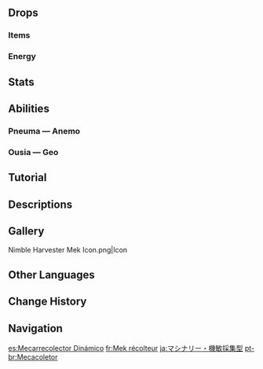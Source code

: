 {{Enemy Infobox
|title    = 
|dmgtype  = Physical
|dmgtype2 = Anemo
|dmgtype3 = Geo
|image    = Enemy Nimble Harvester Mek.png
|type     = Common Enemies
|family   = Automatons
|group    = Clockwork Meka
|weakpoint = no
}}
{{Enemy Intro}}

==Drops==
===Items===
{{Drops Table|type=Clockwork Meka (Small)}}

===Energy===
{{Energy Drops
|hp1   = 60
|p1    = 1
|hp2   = 0
|p2    = 1
}}

==Stats==
{{Enemy Stats
|hp_ratio     = 2.4
|hp_type      = 2
|atk_ratio    = 1.4
|atk_type     = 2
}}

==Abilities==
{{Enemy Attacks
|name_1      = Arkhe-Powered
|desc_1      = Nimble Harvester Meks are powered by either {{Pneuma}} or {{Ousia}} and will use different attacks depending on their [[Arkhe]] alignment. Hitting it with the opposite Arkhe will cause it to lose Arkhe and become unable to use elemental attacks for a period of time.
|file_1_2    = Nimble Harvester Mek Arkhe-Powered 2

|name_2      = Drift
|desc_2      = This attack is used when Arkhe is unavailable. Rams the player once, dealing '''100% ATK''' as {{Color|Physical DMG}}.
}}

===Pneuma — Anemo===
{{Enemy Attacks
|name_1      = Charge
|desc_1      = Charges at the player, dealing '''80% ATK''' as {{Color|Anemo DMG}} on hit.
}}

===Ousia — Geo===
{{Enemy Attacks
|name_1      = Dirt Throw
|desc_1      = Launches dirt at the player, dealing '''90% ATK''' as {{Color|Geo DMG}} on hit.
}}

==Tutorial==
{{Tutorial|Nimble Harvester Mek}}

==Descriptions==
{{Description|A clockwork meka designed to dig up and transport soil.<br>Due to the inherent ability of the local water and soil to store and transmit ousia and pneuma, clockwork meka powered by the annihilation of these energies are highly favored in [[Fontaine]]. This also explains why adventurers may come across Ousia and Pneuma Blocks from time to time.|[[Archive]]}}

==Gallery==
<gallery>
Nimble Harvester Mek Icon.png|Icon
</gallery>

==Other Languages==
{{Other Languages
|en      = Nimble Harvester Mek
|zhs     = 机关・灵活采集型
|zhs_rm  = Jīguān &ndash; Línghuó Cǎijí-xíng
|zht     = 機關・靈活採集型
|zht_rm  = Jīguān &ndash; Línghuó Cǎijí-xíng
|zh_tl   = {{Lex|Mek|zh}} &ndash; Nimble Harvester Model
|ja      = マシナリー・機敏採集型
|ja_rm   = Mashinarii &ndash; Kibin Saishuu-gata
|ja_tl   = {{Lex|Mek|ja}} &ndash; Nimble Harvester Model
|ko      = 장치・채집 타입
|ko_rm   = 
|ko_tl   = 
|es      = Mecarrecolector Dinámico
|es_tl   = Dynamic Collector Mek
|fr      = Mek récolteur
|fr_tl   = Harvesting Mek
|ru      = Мек: Быстрый сбор
|ru_tl   = Mek: Quick Harvest
|th      = จักรกลเก็บเกี่ยว
|th_rm   = 
|th_tl   = 
|vi      = Robot Thu Hoạch Nhanh Nhẹn
|vi_tl   = 
|de      = Mecha &ndash; Typ: Flinker Ernter
|de_tl   = Mecha &ndash; Type: Flink Harvester
|id      = Nimble Harvester Mek
|pt      = Mecacoletor
|pt_tl   = 
|tr      = Çevik Toplayıcı Meka
|tr_tl   = Agile Harvester Mecha
|it      = Meka mietitore agile
|it_tl   = 
}}

==Change History==
{{Change History|4.0}}

==Navigation==
{{Enemy Navbox|Common}}

[[es:Mecarrecolector Dinámico]]
[[fr:Mek récolteur]]
[[ja:マシナリー・機敏採集型]]
[[pt-br:Mecacoletor]]